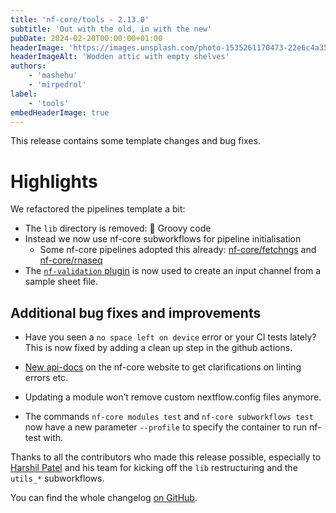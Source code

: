 ```yaml
---
title: 'nf-core/tools - 2.13.0'
subtitle: 'Out with the old, in with the new'
pubDate: 2024-02-20T00:00:00+01:00
headerImage: 'https://images.unsplash.com/photo-1535261170473-22e6c4a35c43'
headerImageAlt: 'Wodden attic with empty shelves'
authors:
    - 'mashehu'
    - 'mirpedrol'
label:
    - 'tools'
embedHeaderImage: true
---
```



This release contains some template changes and bug fixes.

# Highlights

We refactored the pipelines template a bit:

-   The `lib` directory is removed: :wave: Groovy code
-   Instead we now use nf-core subworkflows for pipeline initialisation
    -   Some nf-core pipelines adopted this already: [nf-core/fetchngs](https://github.com/nf-core/fetchngs/tree/dev) and [nf-core/rnaseq](https://github.com/nf-core/rnaseq/tree/dev)
-   The [`nf-validation` plugin](https://nextflow-io.github.io/nf-validation/1.1/) is now used to create an input channel from a sample sheet file.

## Additional bug fixes and improvements

-   Have you seen a `no space left on device` error or your CI tests lately? This is now fixed by adding a clean up step in the github actions.

-   [New api-docs](https://nf-co.re/tools/docs/latest) on the nf-core website to get clarifications on linting errors etc.

-   Updating a module won’t remove custom nextflow.config files anymore.

-   The commands `nf-core modules test` and `nf-core subworkflows test` now have a new parameter `--profile` to specify the container to run nf-test with.

Thanks to all the contributors who made this release possible, especially to [Harshil Patel](https://github.com/drpatelh/) and his team for kicking off the `lib` restructuring and the `utils_*` subworkflows.

You can find the whole changelog [on GitHub](https://github.com/nf-core/tools/releases/tag/2.13.0).
